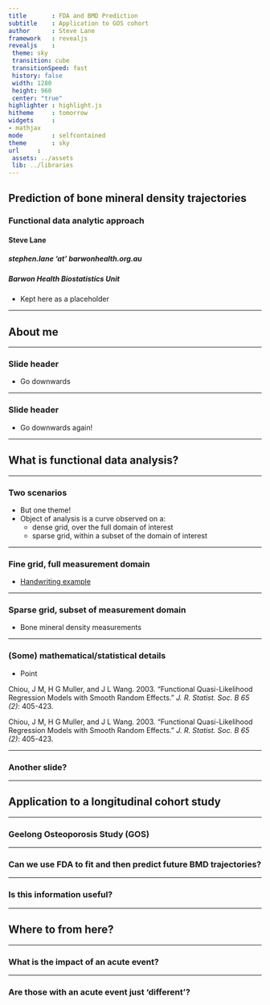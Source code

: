 ```yaml
---
title		: FDA and BMD Prediction
subtitle	: Application to GOS cohort
author		: Steve Lane
framework	: revealjs
revealjs    :
 theme: sky
 transition: cube
 transitionSpeed: fast
 history: false
 width: 1280
 height: 960
 center: "true"
highlighter	: highlight.js
hitheme		: tomorrow
widgets		:
- mathjax
mode		: selfcontained
theme		: sky
url		:
 assets: ../assets
 lib: ../libraries
---
```


<!-- To compile: -->
<!-- require(slidify) -->
<!-- slidify("BiosDayDeakin2014.rmd") -->
<!-- Post creation need to edit html to adjust height and width. -->

## Prediction of bone mineral density trajectories
### Functional data analytic approach
#### Steve Lane
##### stephen.lane 'at' barwonhealth.org.au
##### Barwon Health Biostatistics Unit
<!-- Date (if required): -->
<!-- ##### `r format(Sys.time(), "%A %B %d, %Y")` -->

<aside class="notes">

- Kept here as a placeholder

</aside>

---

<section>

<!-- To start downwards slides -->

## About me

---

### Slide header

- Go downwards

---

### Slide header

- Go downwards again!

</section>

---

<section>

## What is functional data analysis?

<!-- Include R logo? -->

---

### Two scenarios

- But one theme!
- Object of analysis is a curve observed on a:
  - dense grid, over the full domain of interest
  - sparse grid, within a subset of the domain of interest

---

### Fine grid, full measurement domain
<!-- Example from my regression tree paper? Cool interactive graph! -->
- [Handwriting example](http://www.psych.mcgill.ca/misc/fda/)

---

### Sparse grid, subset of measurement domain
<!-- (Interactive?) graphic of BMD measurements, highlighting a couple of -->
<!-- different individuals with varying numbers of measurements. -->
- Bone mineral density measurements

---

### (Some) mathematical/statistical details

<!-- Slide (or a couple) to include the nuts and bolts -->
<!-- Refs as footers, as it doesn't work with pandoc yet. -->

- Point

<div class="footer">
<p> Chiou, J M, H G Muller, and J L Wang. 2003. "Functional Quasi-Likelihood
Regression Models with Smooth Random Effects." <i>J. R. Statist. Soc. B 65
(2)</i>: 405-423.</p>
<p> Chiou, J M, H G Muller, and J L Wang. 2003. "Functional Quasi-Likelihood
Regression Models with Smooth Random Effects." <i>J. R. Statist. Soc. B 65
(2)</i>: 405-423.</p>
</div>

---

### Another slide?

</section>

---

<section>

## Application to a longitudinal cohort study

---

### Geelong Osteoporosis Study (GOS)

<!-- Slides (perhaps multiple) of GOS description -->

---

### Can we use FDA to fit and then predict future BMD trajectories?

<!-- Details of process, cross-validation study, metrics used to see if it works -->

---

### Is this information useful?

<!-- Probably more useful is to give intervals and probabilities of events -->
<!-- happening, e.g. the probability of losing more than 5% BMD in a given -->
<!-- period. Can get this using posterior simulations. -->

</section>

---

<section>

## Where to from here?

---

### What is the impact of an acute event?

<!-- ICU stay, are these any different? Give what I'm thinking, then perhaps -->
<!-- note the landmarking work, and the Stat. Med. paper just out -->

---

### Are those with an acute event just 'different'?

<!-- Maybe doesn't need its own page, but this is the clustering stuff. We could -->
<!-- either try and 'discover' two clusters and see if more ICU guys fell into -->
<!-- either, or label them and calculate differences? -->

</section>
